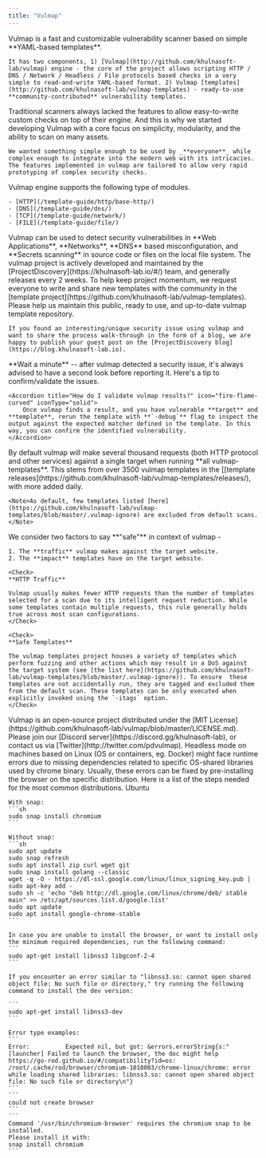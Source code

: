 ```yaml
---
title: "Vulmap"
---
```


<AccordionGroup>
  <Accordion title="What is vulmap?" icon="circle-info" iconType="solid">
    Vulmap is a fast and customizable vulnerability scanner based on simple **YAML-based templates**.
	
	It has two components, 1) [Vulmap](http://github.com/khulnasoft-lab/vulmap) engine - the core of the project allows scripting HTTP / DNS / Network / Headless / File protocols based checks in a very simple to read-and-write YAML-based format. 2) Vulmap [templates](http://github.com/khulnasoft-lab/vulmap-templates) - ready-to-use **community-contributed** vulnerability templates.

  </Accordion>

  <Accordion title="What was the genesis behind vulmap?" icon="circle-info" iconType="solid">
    Traditional scanners always lacked the features to allow easy-to-write custom checks on top of their engine. And this is why we started developing Vulmap with a core focus on simplicity, modularity, and the ability to scan on many assets.

	We wanted something simple enough to be used by _**everyone**_ while complex enough to integrate into the modern web with its intricacies. The features implemented in vulmap are tailored to allow very rapid prototyping of complex security checks.
  </Accordion>

  <Accordion title="What modules does vulmap engine support?" icon="circle-info" iconType="solid">
    Vulmap engine supports the following type of modules.

	- [HTTP](/template-guide/http/base-http/)
	- [DNS](/template-guide/dns/)
	- [TCP](/template-guide/network/)
	- [FILE](/template-guide/file/)
  </Accordion>

  <Accordion title="What kind of scans can I perform with vulmap?" icon="circle-info" iconType="solid">
   Vulmap can be used to detect security vulnerabilities in **Web Applications**, **Networks**, **DNS** based misconfiguration, and **Secrets scanning** in source code or files on the local file system.
  </Accordion>

  <Accordion title="How well-maintained is this project?" icon="circle-info" iconType="solid">
   The vulmap project is actively developed and maintained by the [ProjectDiscovery](https://khulnasoft-lab.io/#/) team, and generally releases every 2 weeks.
  </Accordion>

  <Accordion title="How can I support/contribute to this project? 💙" icon="fire-flame-curved" iconType="solid">
    To help keep project momentum, we request everyone to write and share new templates with the community in the [template project](https://github.com/khulnasoft-lab/vulmap-templates). Please help us maintain this public, ready to use, and up-to-date vulmap template repository.

	If you found an interesting/unique security issue using vulmap and want to share the process walk-through in the form of a blog, we are happy to publish your guest post on the [ProjectDiscovery blog](https://blog.khulnasoft-lab.io).
  </Accordion>

  <Accordion title="I found results with vulmap. When should I report it?" icon="triangle-exclamation" iconType="solid">
    **Wait a minute** -- after vulmap detected a security issue, it's always advised to have a second look before reporting it. Here's a tip to confirm/validate the issues.

    <Accordion title="How do I validate vulmap results?" icon="fire-flame-curved" iconType="solid">
        Once vulmap finds a result, and you have vulnerable **target** and **template**, rerun the template with **`-debug`** flag to inspect the output against the expected matcher defined in the template. In this way, you can confirm the identified vulnerability.
    </Accordion>
  </Accordion>

  <Accordion title="How much traffic does vulmap generate?" icon="triangle-exclamation" iconType="solid">
    By default vulmap will make several thousand requests (both HTTP protocol and other services) against a single target when running **all vulmap-templates**. This stems from over 3500 vulmap templates in the [[template releases](https://github.com/khulnasoft-lab/vulmap-templates/releases/), with more added daily.

    <Note>As default, few templates listed [here](https://github.com/khulnasoft-lab/vulmap-templates/blob/master/.vulmap-ignore) are excluded from default scans.</Note>
  </Accordion>

  <Accordion title="Is it safe to run vulmap?" icon="triangle-exclamation" iconType="solid">
   We consider two factors to say **"safe"** in context of vulmap -

    1. The **traffic** vulmap makes against the target website.
    2. The **impact** templates have on the target website.

    <Check>
    **HTTP Traffic**

    Vulmap usually makes fewer HTTP requests than the number of templates selected for a scan due to its intelligent request reduction. While some templates contain multiple requests, this rule generally holds true across most scan configurations.
    </Check>

    <Check>
    **Safe Templates**

    The vulmap templates project houses a variety of templates which perform fuzzing and other actions which may result in a DoS against the target system (see [the list here](https://github.com/khulnasoft-lab/vulmap-templates/blob/master/.vulmap-ignore)). To ensure  these templates are not accidentally run, they are tagged and excluded them from the default scan. These templates can be only executed when explicitly invoked using the `-itags` option.
    </Check>

  </Accordion>

  <Accordion title="What is vulmap's license?" icon="circle-info" iconType="solid">
   Vulmap is an open-source project distributed under the [MIT License](https://github.com/khulnasoft-lab/vulmap/blob/master/LICENSE.md).
  </Accordion>

  <Accordion title="I have more questions! 🙋" icon="circle-info" iconType="solid">
   Please join our [Discord server](https://discord.gg/khulnasoft-lab), or contact us via [Twitter](http://twitter.com/pdvulmap).
  </Accordion>

  <Accordion title="Missing dependencies in headless mode on Linux" icon="triangle-exclamation" iconType="solid">
    Headless mode on machines based on Linux (OS or containers, eg. Docker) might face runtime errors due to missing dependencies related to specific OS-shared libraries used by chrome binary.
    Usually, these errors can be fixed by pre-installing the browser on the specific distribution. Here is a list of the steps needed for the most common distributions.
	Ubuntu

	With snap:
	```sh
	sudo snap install chromium
	```

	Without snap:
	```sh
	sudo apt update
	sudo snap refresh
	sudo apt install zip curl wget git
	sudo snap install golang --classic
	wget -q -O - https://dl-ssl.google.com/linux/linux_signing_key.pub | sudo apt-key add - 
	sudo sh -c 'echo "deb http://dl.google.com/linux/chrome/deb/ stable main" >> /etc/apt/sources.list.d/google.list'
	sudo apt update 
	sudo apt install google-chrome-stable
	```

	In case you are unable to install the browser, or want to install only the minimum required dependencies, run the following command:
	```
	sudo apt-get install libnss3 libgconf-2-4
	```

	If you encounter an error similar to "libnss3.so: cannot open shared object file: No such file or directory," try running the following command to install the dev version:

	```
	sudo apt-get install libnss3-dev
	```

	Error type examples:
	```
	Error:      	Expected nil, but got: &errors.errorString{s:"[launcher] Failed to launch the browser, the doc might help https://go-rod.github.io/#/compatibility?id=os: /root/.cache/rod/browser/chromium-1018003/chrome-linux/chrome: error while loading shared libraries: libnss3.so: cannot open shared object file: No such file or directory\n"}
	```
	```
	could not create browser
	```
	```
	Command '/usr/bin/chromium-browser' requires the chromium snap to be installed.
	Please install it with:
	snap install chromium
	```
  </Accordion>
</AccordionGroup>
